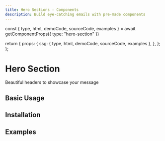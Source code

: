 ```yaml
---
title: Hero Sections - Components
description: Build eye-catching emails with pre-made components
---
```



  const { type, html, demoCode, sourceCode, examples } = await getComponentProps({
    type: "hero-section"
  }) 

  return {
    props: {
      ssg: {
        type,
        html,
        demoCode,
        sourceCode,
        examples
      },
    },
  };
};

# Hero Section

Beautiful headers to showcase your message

## Basic Usage

<BasicUsage />

## Installation

<Installation cli="heroSection" />

## Examples

<Examples />
